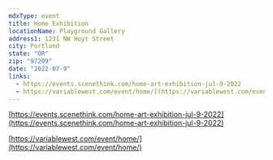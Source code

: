 ```yaml
---
mdxType: event
title: Home Exhibition
locationName: Playground Gallery
address1: 1231 NW Hoyt Street
city: Portland
state: "OR"
zip: "97209"
date: "2022-07-9"
links:
  - https://events.scenethink.com/home-art-exhibition-jul-9-2022
  - https://variablewest.com/event/home/](https://variablewest.com/event/home/
---
```


[https://events.scenethink.com/home-art-exhibition-jul-9-2022](https://events.scenethink.com/home-art-exhibition-jul-9-2022)

[https://variablewest.com/event/home/](https://variablewest.com/event/home/)
